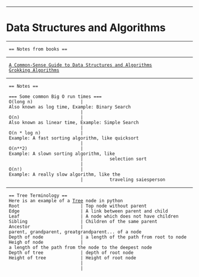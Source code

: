 --------------------------------------------------------------------------------
= Data Structures and Algorithms =
--------------------------------------------------------------------------------
  == Notes from books ==
--------------------------------------------------------------------------------
  [[A Common-Sense Guide to Data Structures and Algorithms]]
  [[Grokking Algorithms]]
--------------------------------------------------------------------------------
  == Notes ==

  === Some common Big O run times ===
  O(long n)                  | Also known as log time, Example: Binary Search
                             | 
  O(n)                       | Also known as linear time, Example: Simple Search
                             | 
  O(n * log n)               | Example: A fast sorting algorithm, like quicksort
                             | 
  O(n**2)                    | Example: A slown sorting algorithm, like 
                             |          selection sort
                             | 
  O(n!)                      | Example: A really slow algorithm, like the 
                             |          traveling saiesperson 
--------------------------------------------------------------------------------
  == Tree Terminology ==
  Here is an example of a [[Tree]] node in python
  Root                       | Top node without parent
  Edge                       | A link between parent and child
  Leaf                       | A node which does not have children
  Sibling                    | Children of the same parent
  Ancestor                   | parent, grandparent, greatgrandparent... of a node
  Depth of node              | a length of the path from root to node
  Heigh of node              | a length of the path from the node to the deepest node
  Depth of tree              | depth of root node
  Height of tree             | Height of root node
                             | 
                             | 

